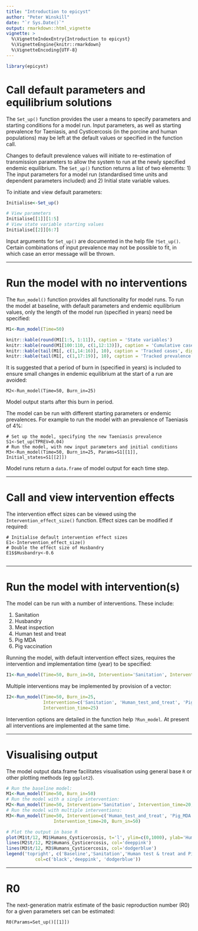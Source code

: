 ```yaml
---
title: "Introduction to epicyst"
author: "Peter Winskill"
date: "`r Sys.Date()`"
output: rmarkdown::html_vignette
vignette: >
  %\VignetteIndexEntry{Introduction to epicyst}
  %\VignetteEngine{knitr::rmarkdown}
  %\VignetteEncoding{UTF-8}
---
```

```r
library(epicyst)
```

# Call default parameters and equilibrium solutions

The `Set_up()` function provides the user a means to specify parameters and starting conditions for a model run. Input parameters, as well as starting prevalence for Taeniasis, and Cysticercosis (in the porcine and human populations) may be left at the default values or specified in the function call. 

Changes to default prevalence values will initiate to re-estimation of transmission parameters to allow the system to run at the newly specified endemic equilibrium. The `Set_up()` function returns a list of two elements: 1) The input parameters for a model run (standardised time units and dependent parameters included) and 2) Initial state variable values.

To initiate and view default parameters:
```r
Initialise<-Set_up()
```

```r
# View parameters
Initialise[[1]][1:5]
# View state variable starting values
Initialise[[2]][6:7]
```

Input arguments for `Set_up()` are documented in the help file `?Set_up()`. Certain combinations of input prevalence may not be possible to fit, in which case an error message will be thrown.
    
-----
  
# Run the model with no interventions

The `Run_model()` function provides all functionality for model runs. To run the model at baseline, with default parameters and endemic equilibrium values, only the length of the model run (specified in years) need be specified:

```r
M1<-Run_model(Time=50)
````
```r
knitr::kable(round(M1[1:5, 1:11]), caption = 'State variables')
knitr::kable(round(M1[100:110, c(1,12:13)]), caption = 'Cumulative cases')
knitr::kable(tail(M1[, c(1,14:16)], 10), caption = 'Tracked cases', digits=0)
knitr::kable(tail(M1[, c(1,17:19)], 10), caption = 'Tracked prevalence', digits=2)
````

It is suggested that a period of burn in (specified in years) is included to ensure small changes in endemic equilibrium at the start of a run are avoided:

    M2<-Run_model(Time=50, Burn_in=25)

Model output starts after this burn in period.

The model can be run with different starting parameters or endemic prevalences. For example to run the model with an prevalence of Taeniasis of 4%:

    # Set up the model, specifying the new Taeniasis prevalence
    S1<-Set_up(TPREV=0.04)
    # Run the model, with new input parameters and initial conditions
    M3<-Run_model(Time=50, Burn_in=25, Params=S1[[1]], Initial_states=S1[[2]])

Model runs return a `data.frame` of model output for each time step.
    
-----
  
# Call and view intervention effects

The intervention effect sizes can be viewed using the `Intervention_effect_size()` function. Effect sizes can be modified if required:

    # Initialise default intervention effect sizes
    E1<-Intervention_effect_size()
    # Double the effect size of Husbandry
    E1$$Husbandry<-0.6
      
-----
    
# Run the model with intervention(s)

The model can be run with a number of interventions. These include:

1. Sanitation
2. Husbandry
3. Meat inspection
4. Human test and treat
5. Pig MDA
6. Pig vaccination

Running the model, with default intervention effect sizes, requires the intervention and implementation time (year) to be specified:
```r
I1<-Run_model(Time=50, Burn_in=50, Intervention='Sanitation', Intervention_time=25)
```

Multiple interventions may be implemented by provision of a vector:
```r
I2<-Run_model(Time=50, Burn_in=25, 
              Intervention=c('Sanitation', 'Human_test_and_treat', 'Pig_vaccine'),
              Intervention_time=25)
```
Intervention options are detailed in the function help `?Run_model`. At present all interventions are implemented at the same time.
    
-----
  
# Visualising output

The model output data.frame facilitates visualisation using general base `R` or other plotting methods (eg `ggplot2`).
```r
# Run the baseline model:
M1<-Run_model(Time=50, Burn_in=50)
# Run the model with a single intervention:
M2<-Run_model(Time=50, Intervention='Sanitation', Intervention_time=20, Burn_in=50)
# Run the model with multiple interventions:
M3<-Run_model(Time=50, Intervention=c('Human_test_and_treat', 'Pig_MDA'), 
                  Intervention_time=20, Burn_in=50)
```
```r
# Plot the output in base R
plot(M1$t/12, M1$Humans_Cysticercosis, t='l', ylim=c(0,1000), ylab='Humans with Cysticercosis', xlab='Time (years)')
lines(M2$t/12, M2$Humans_Cysticercosis, col='deeppink')
lines(M3$t/12, M3$Humans_Cysticercosis, col='dodgerblue')
legend('topright', c('Baseline','Sanitation','Human test & treat and Pig MDA'), lty=c(1,1,1),
           col=c('black','deeppink', 'dodgerblue'))
```
    
-----
  
# R0

The next-generation matrix estimate of the basic reproduction number (R0) for a given parameters set can be estimated:

    R0(Params=Set_up()[[1]])